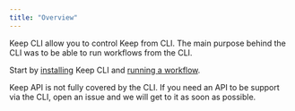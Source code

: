 ```yaml
---
title: "Overview"
---
```


Keep CLI allow you to control Keep from CLI. The main purpose behind the CLI was to be able to run workflows from the CLI.

Start by [installing](/cli/installation) Keep CLI and [running a workflow](/cli/commands/cli-run).

<Info>Keep API is not fully covered by the CLI. If you need an API to be support via the CLI, open an issue and we will get to it as soon as possible.</Info>
